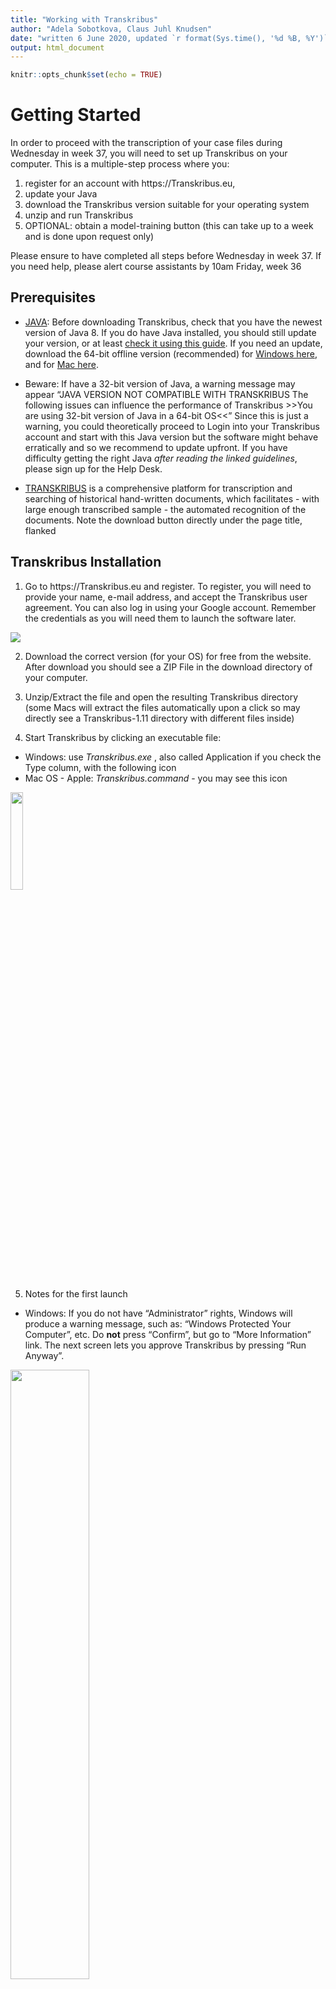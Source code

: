 ```yaml
---
title: "Working with Transkribus"
author: "Adela Sobotkova, Claus Juhl Knudsen"
date: "written 6 June 2020, updated `r format(Sys.time(), '%d %B, %Y')`"
output: html_document
---
```


```r
knitr::opts_chunk$set(echo = TRUE)
```

# Getting Started

In order to proceed with the transcription of your case files during Wednesday in week 37, you will need to  set up Transkribus on your computer. This is a multiple-step process where you:

1. register for an account with https://Transkribus.eu, 
2. update your Java
3. download the Transkribus version suitable for your operating system
4. unzip and run Transkribus
5. OPTIONAL: obtain a model-training button (this can take up to a week and is done upon request only)

Please ensure to have completed all steps before Wednesday in week 37. If you need help, please alert course assistants by 10am Friday, week 36


## Prerequisites


- [JAVA](https://www.oracle.com/java/technologies/javase-jre8-downloads.html): Before downloading Transkribus, check that you have the newest version of Java 8. If you do have Java installed, you should still update your version, or at least [check it using this guide](https://java.com/en/download/help/version_manual.xml).  If you need an update, download the 64-bit offline version (recommended) for [Windows here](https://javadl.oracle.com/webapps/download/AutoDL?BundleId=242990_a4634525489241b9a9e1aa73d9e118e6), and for [Mac here](https://javadl.oracle.com/webapps/download/AutoDL?BundleId=242981_a4634525489241b9a9e1aa73d9e118e6). 
- Beware: If have a 32-bit version of Java, a warning message may appear "JAVA VERSION NOT COMPATIBLE WITH TRANSKRIBUS The following issues can influence the performance of Transkribus >>You are using 32-bit version of Java in a 64-bit OS<<” Since this is just a warning, you could theoretically proceed to Login into your Transkribus account and start with this Java version but the software might behave erratically and so we recommend to update upfront. If you have difficulty getting the right Java *after reading the linked guidelines*, please sign up for the Help Desk.

- [TRANSKRIBUS](https://transkribus.eu/Transkribus) is a comprehensive platform for transcription and searching of historical hand-written documents, which facilitates - with large enough transcribed sample - the automated recognition of the documents. Note the download button directly under the page title, flanked 

## Transkribus Installation

1. Go to https://Transkribus.eu and register. To register, you will need to provide your name, e-mail address, and accept the Transkribus user agreement. You can also log in using your Google account. Remember the credentials as you will need them to launch the software later. 

![](../images/transkribus-site.png)


2. Download the correct version (for your OS) for free from the website. After download you should see a ZIP File in the download directory of your computer.

<!-- If the download fails - please download the latest release from here: [alternative download location](https://transkribus.eu/TranskribusX/releases/) -->

3.  Unzip/Extract the file and open the resulting Transkribus directory (some Macs will extract the files automatically upon a click so may directly see a Transkribus-1.11 directory with different files inside)

4.  Start Transkribus by clicking an executable file:
- Windows:  use *Transkribus.exe* , also called Application if you check the Type column, with the following icon
- Mac OS - Apple: *Transkribus.command* - you may see this icon 


![](../images/transkribus-icon.png){#id .class width=20%}

5. Notes for the first launch

- Windows: If you do not have "Administrator" rights, Windows will produce a warning message, such as: "Windows Protected Your Computer", etc. Do **not** press "Confirm", but go to "More Information" link. The next screen lets you approve  Transkribus by pressing "Run Anyway".

![](../images/W10_run.png){#id .class width=50%}

- Mac: If you run the program the first time, it may not start because it is a non-signed application ("... can't be opened because it is from an unidentified developer" message).  In this case, right-click (or control-click) the application and choose "Open". In the appearing dialog box, click "Open" again (not 'Move to bin'):

![](../images/transkribus-open.png){#id .class width=50%}

Alternatively, right-click the Track Pad to open the Context Menu and add a security exception for Transkribus.


6. In the end you should be able to see the main screen of Transkribus and log in (with the credentials you established in Step 1 of this guide) via the button on top left. 

![](../images/transkribus-main.png)


If you encounter other problems and difficulties with installation: 

1. Have a look at Transkribus [FAQ page](https://transkribus.eu/wiki/index.php/Questions_and_Answers#Download_and_Installation)

2. Document the problem (describe what you did and provide screenshots of the error messages or other outcome) and sign up for our Help Desk.

# Learning to use Transkribus

Now you are ready to use Transkribus to handle historical documents. In order to produce meaningful digital transcriptions, you need to understand the concepts of text *segmentation* and *transcription* and learn how to apply them.

*Segmentation* is a process where you interpret potentially complex formatting of text on your page (e.g. tables, comments in the margins, stamps of various kinds, etc.), and divide it up into meaningful areas of text for transcription, later use and analysis. It is an interpretive step, that often requires forethought and consultation with colleagues.

*Transcription* is a process where you interpret the handwritten, machine-unreadable text and transcribe it into machine-readable format. As the main goal is to produce consistent and accurate transcripts quickly and efficiently (for training HTR models), conventions and guidelines govern transcription. You need to read about existing guidelines and agree on any additional ones relevant to your text with your research team.

Transkribus can do very powerful things, such as automated handwritten text recognition (HTR). We won't have time to delve into this capability in this workshop. Claus Juhl Knudsen and other colleagues from the Stadsarkivet, however, might have time to demonstrate.

## Segmenting and transcribing texts - Read and watch before class

*Video guides* for those who like videos.

1. Watch the following ['How-to' 4 minute video](https://youtu.be/8Ei0a7WIlTI), especially step 1-8, to learn how to use the Transkribus desktop software to transcribe and save documents.

2. Next, watch the [segmentation video](https://youtu.be/b0MqNwSIKC0) to learn how to parse complex page formatting in historical documents.

*Written instructions* for those who prefer reading at their own pace:

1. Segmentation and transcription are both covered in [How to use Transkribus - in 10 steps (or less) Guide](https://transkribus.eu/wiki/images/7/77/How_to_use_TRANSKRIBUS_-_10_steps.pdf) again focusing on steps 1-8 for a general overview of tools available.

*Everyone*: please consult the [Transcription Guidelines](https://transkribus.eu/wiki/images/3/31/Transkribus_Transcription_Conventions.pdf) to understand the know-how of transcription before you commence with your document. 

There are additional tips and tricks for special topics that apply to, for example, [Transcribing Tables](https://transkribus.eu/wiki/images/1/14/HowToProcessTables.pdf), should you run into these in the future (avoid transcribing tables in this course). 

## Saving transcriptions

https://transkribus.eu/wiki/images/b/bd/HowTo_Export_documents_from_Transkribus.pdf

# Your task
Your group will be allocated a folder number to download from the Shared Drive: ARTS_DigitalArchives2020\Transkribus. As part of this exercise each of you will transcribe one page from the archival sources. You will work with your group in breakout rooms in Zoom but also switch to plenary sessions to get guidance on any issues. You are strongly advised to obtain a mouse for this exercise.


1. Each person in your group should receive one unique page from your folder for segmentation and transcription
2. Document any decisions, and consult any problems/questions you have regarding segmentation and transcription in your group. Please use your group folder on the class GoogleDrive to record the group deliberations. 
3. As you progress, save your work and gather questions you wish to consult with instructors.
4. Consult your group issues in class and revise your transcriptions in light of the decisions
5. When finished, please export the transcription as a textfile (.txt):

![](../images/transkribus-export.png)

Click 'OK' to export. You will receive a mail with a download-link, when Transkribus has processed the export-job. Open the link in the mail to download a zip-folder of your exported page. Please make sure that the filename of the txt-file corresponds to the original filename of the jpg-file. 
6. Each group member should submit a minimum of one page of segmented and transcribed text to your group GoogleDrive space. Coordinate with others or select a reviewer from among the team to avoid duplicates.

Credits:
This guide has been tested and improved by Antonio Rivero Ostoic.



